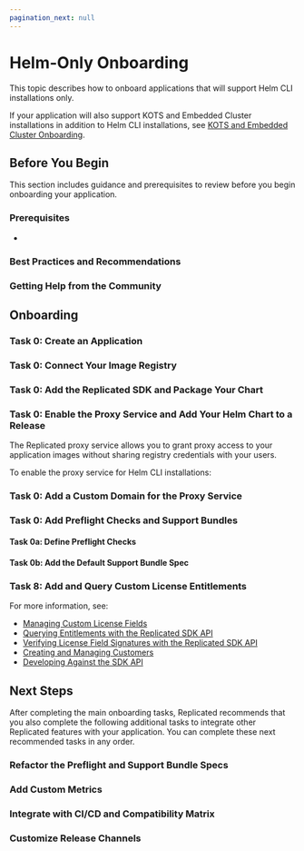 ```yaml
---
pagination_next: null
---
```




# Helm-Only Onboarding

This topic describes how to onboard applications that will support Helm CLI installations only.

If your application will also support KOTS and Embedded Cluster installations in addition to Helm CLI installations, see [KOTS and Embedded Cluster Onboarding](distributing-workflow). 

## Before You Begin

This section includes guidance and prerequisites to review before you begin onboarding your application.

### Prerequisites

<Prerequisites/>

* <Cluster/>

### Best Practices and Recommendations

<BestPractices/>

### Getting Help from the Community

<Community/>

## Onboarding

### Task 0: Create an Application

<CreateApp/>

### Task 0: Connect Your Image Registry

<ImageRegistry/>

### Task 0: Add the Replicated SDK and Package Your Chart

<PackageSdk/>

<DependencyYaml/>

### Task 0: Enable the Proxy Service and Add Your Helm Chart to a Release

The Replicated proxy service allows you to grant proxy access to your application images without sharing registry credentials with your users.

To enable the proxy service for Helm CLI installations:

<EnableProxyService/>

### Task 0: Add a Custom Domain for the Proxy Service

<CustomDomains/>

### Task 0: Add Preflight Checks and Support Bundles

<AboutPreflightsSupportBundles/>

#### Task 0a: Define Preflight Checks

<Preflights/>

#### Task 0b: Add the Default Support Bundle Spec

<SupportBundles/>

### Task 8: Add and Query Custom License Entitlements

<CustomEntitlements/>

For more information, see:
* [Managing Custom License Fields](/vendor/licenses-adding-custom-fields)
* [Querying Entitlements with the Replicated SDK API](/vendor/licenses-reference-sdk)
* [Verifying License Field Signatures with the Replicated SDK API](/vendor/licenses-verify-fields-sdk-api)
* [Creating and Managing Customers](/vendor/releases-creating-customer)
* [Developing Against the SDK API](/vendor/replicated-sdk-development)

## Next Steps

After completing the main onboarding tasks, Replicated recommends that you also complete the following additional tasks to integrate other Replicated features with your application. You can complete these next recommended tasks in any order.

### Refactor the Preflight and Support Bundle Specs

<CustomizeSupportBundles/>

### Add Custom Metrics

<CustomMetrics/>

### Integrate with CI/CD and Compatibility Matrix

<CiCd/>

### Customize Release Channels

<CustomChannels/>